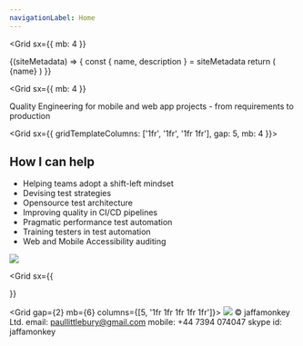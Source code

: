 ```yaml
---
navigationLabel: Home
---
```



<Grid
  sx={{
    mb: 4
  }}
>

<SiteMetaData>
  {(siteMetadata) => {
    const { name, description } = siteMetadata
    return (
      <Fragment>
        <Heading as='h1' variant="styles.h1">{name}</Heading>
      </Fragment>
    )
  }}
</SiteMetaData>
</Grid>

<Grid
  sx={{
    mb: 4
  }}
>
  <Box>
  <Message variant='secondary'>Quality Engineering for mobile and web app projects - from requirements to production</Message>
  </Box>
</Grid>

<Grid  sx={{ gridTemplateColumns: ['1fr', '1fr', '1fr 1fr'], gap: 5, mb: 4 }}>  
<Box>

## How I can help

- Helping teams adopt a shift-left mindset
- Devising test strategies
- Opensource test architecture
- Improving quality in CI/CD pipelines
- Pragmatic performance test automation
- Training testers in test automation
- Web and Mobile Accessibility auditing

</Box>
<Box>

<Image src="https://raw.githubusercontent.com/jaffamonkey/gatsby-theme-terminal/main/static/images/clients.png" />

  </Box>
</Grid>

<Grid
  sx={{
    
  }}
>

<Grid gap={2} mb={6} columns={[5, '1fr 1fr 1fr 1fr 1fr']}>
  <Box><Image src="https://raw.githubusercontent.com/jaffamonkey/gatsby-theme-terminal/main/static/images/logo2.png" /></Box>
  <Box bg="primary">&copy; jaffamonkey Ltd.</Box>
  <Box bg="muted">email: paullittlebury@gmail.com</Box>
  <Box bg="primary">mobile: +44 7394 074047</Box>
  <Box bg="muted">skype id: jaffamonkey</Box>
</Grid>
